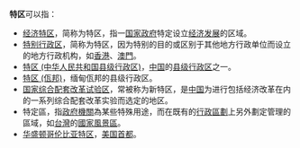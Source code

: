 '''特区'''可以指：

* [[经济特区|经济特区]]，简称为特区，指一[[国家|国家]][[政府|政府]]特定设立[[经济发展|经济发展]]的区域。
*[[特别行政区|特别行政区]]，简称为特区，因为特别的目的或区别于其他地方行政单位而设立的地方行政机构，如[[香港|香港]]、[[澳門|澳門]]。
* [[特区_(中华人民共和国县级行政区)|特区 (中华人民共和国县级行政区)]]，[[中华人民共和国|中国]]的[[县级行政区|县级行政区]]之一。
* [[特区_(佤邦)|特区 (佤邦)]]，缅甸佤邦的县级行政区。
* [[国家综合配套改革试验区|国家综合配套改革试验区]]，常被称为新特区，是[[中华人民共和国|中国]]为进行包括经济改革在内的一系列综合配套改革实验而选定的地区。
* 特定區，指[[政府|政府機關]]為某些特殊用途，而在既有的[[行政區劃|行政區劃]]上另外劃定管理的區域，如[[台灣|台灣]]的[[國家風景區|國家風景區]]。
*[[华盛顿哥伦比亚特区|华盛顿哥伦比亚特区]]，[[美国|美国]][[首都|首都]]。

{{disambig|CAT=二字消歧义}}